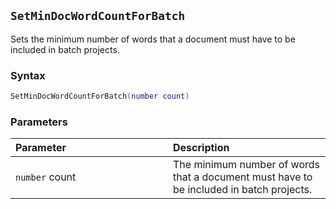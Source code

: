 ::: {.minipage data-latex="{\textwidth}"}
## `SetMinDocWordCountForBatch`

Sets the minimum number of words that a document must have to be included in batch projects.

### Syntax {-}

``` .lua
SetMinDocWordCountForBatch(number count)
```

### Parameters {-}

**Parameter** | **Description**
| :-- | :-- |
| `number` count | The minimum number of words that a document must have to be included in batch projects. |
:::
